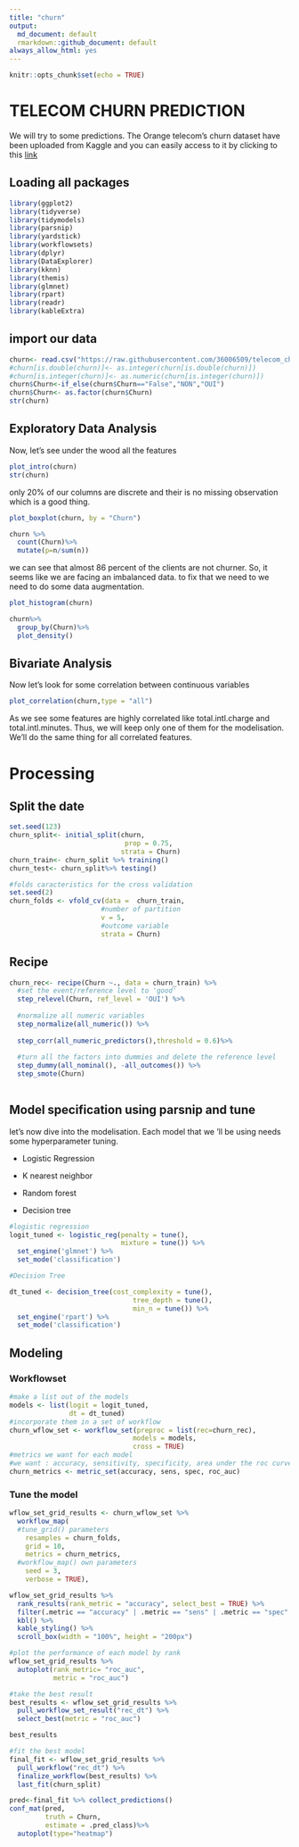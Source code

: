 ```yaml
---
title: "churn"
output:
  md_document: default
  rmarkdown::github_document: default
always_allow_html: yes
---
```


```r
knitr::opts_chunk$set(echo = TRUE)
```

# TELECOM CHURN PREDICTION

We will try to some predictions. The Orange telecom's churn dataset have been uploaded from Kaggle and you can easily access to it by clicking to this [link](https://www.kaggle.com/mnassrib/telecom-churn-datasets "link to the dataset")

## Loading all packages

```r
library(ggplot2)
library(tidyverse)
library(tidymodels)
library(parsnip)
library(yardstick)
library(workflowsets)
library(dplyr)
library(DataExplorer)
library(kknn)
library(themis)
library(glmnet)
library(rpart)
library(readr)
library(kableExtra)
```

## import our data

```r
churn<- read.csv("https://raw.githubusercontent.com/36006509/telecom_churn-repo/main/churn-bigml-80.csv",stringsAsFactors = TRUE)
#churn[is.double(churn)]<- as.integer(churn[is.double(churn)])
#churn[is.integer(churn)]<- as.numeric(churn[is.integer(churn)])
churn$Churn<-if_else(churn$Churn=="False","NON","OUI")
churn$Churn<- as.factor(churn$Churn)
str(churn)
```

## Exploratory Data Analysis

Now, let's see under the wood all the features

```r
plot_intro(churn)
str(churn)
```

only 20% of our columns are discrete and their is no missing observation which is a good thing.

```r

plot_boxplot(churn, by = "Churn")

churn %>%
  count(Churn)%>%
  mutate(p=n/sum(n))
```

we can see that almost 86 percent of the clients are not churner. So, it seems like we are facing an imbalanced data. to fix that we need to we need to do some data augmentation.

```r
plot_histogram(churn)

```

```r
churn%>%
  group_by(Churn)%>%
  plot_density()


```

## Bivariate Analysis

Now let's look for some correlation between continuous variables

```r
plot_correlation(churn,type = "all")
```

As we see some features are highly correlated like total.intl.charge and total.intl.minutes. Thus, we will keep only one of them for the modelisation. We'll do the same thing for all correlated features.

# Processing

## Split the date

```r
set.seed(123)
churn_split<- initial_split(churn,
                             prop = 0.75,
                            strata = Churn)
churn_train<- churn_split %>% training()
churn_test<- churn_split%>% testing()

#folds caracteristics for the cross validation 
set.seed(2)
churn_folds <- vfold_cv(data =  churn_train,
                       #number of partition
                       v = 5,
                       #outcome variable
                       strata = Churn)


```

## Recipe

```r


churn_rec<- recipe(Churn ~., data = churn_train) %>% 
  #set the event/reference level to 'good'
  step_relevel(Churn, ref_level = 'OUI') %>% 
  
  #normalize all numeric variables
  step_normalize(all_numeric()) %>% 
  
  step_corr(all_numeric_predictors(),threshold = 0.6)%>%
  
  #turn all the factors into dummies and delete the reference level
  step_dummy(all_nominal(), -all_outcomes()) %>% 
  step_smote(Churn)
  

```

## Model specification using parsnip and tune

let's now dive into the modelisation. Each model that we 'll be using needs some hyperparameter tuning.

-   Logistic Regression

-   K nearest neighbor

-   Random forest

-   Decision tree

```r

#logistic regression
logit_tuned <- logistic_reg(penalty = tune(), 
                            mixture = tune()) %>%
  set_engine('glmnet') %>%
  set_mode('classification')

#Decision Tree

dt_tuned <- decision_tree(cost_complexity = tune(),
                               tree_depth = tune(),
                               min_n = tune()) %>%
  set_engine('rpart') %>%
  set_mode('classification')

```

## Modeling

### Workflowset

```r
#make a list out of the models
models <- list(logit = logit_tuned,
               dt = dt_tuned)
#incorporate them in a set of workflow
churn_wflow_set <- workflow_set(preproc = list(rec=churn_rec), 
                               models = models, 
                               cross = TRUE)  
#metrics we want for each model 
#we want : accuracy, sensitivity, specificity, area under the roc curve 
churn_metrics <- metric_set(accuracy, sens, spec, roc_auc)

```

### Tune the model

```r
wflow_set_grid_results <- churn_wflow_set %>% 
  workflow_map(
  #tune_grid() parameters
    resamples = churn_folds,
    grid = 10,
    metrics = churn_metrics,
  #workflow_map() own parameters
    seed = 3,
    verbose = TRUE),
```

```r
wflow_set_grid_results %>% 
  rank_results(rank_metric = "accuracy", select_best = TRUE) %>% 
  filter(.metric == "accuracy" | .metric == "sens" | .metric == "spec" )%>% 
  kbl() %>% 
  kable_styling() %>% 
  scroll_box(width = "100%", height = "200px")

```

```r
#plot the performance of each model by rank
wflow_set_grid_results %>% 
  autoplot(rank_metric= "roc_auc", 
           metric = "roc_auc")

```

```r
#take the best result
best_results <- wflow_set_grid_results %>% 
  pull_workflow_set_result("rec_dt") %>% 
  select_best(metric = "roc_auc")

best_results

```

```r
#fit the best model
final_fit <- wflow_set_grid_results %>% 
  pull_workflow("rec_dt") %>% 
  finalize_workflow(best_results) %>% 
  last_fit(churn_split) 
```

```r
pred<-final_fit %>% collect_predictions()
conf_mat(pred,
         truth = Churn,
         estimate = .pred_class)%>%
  autoplot(type="heatmap")
```
